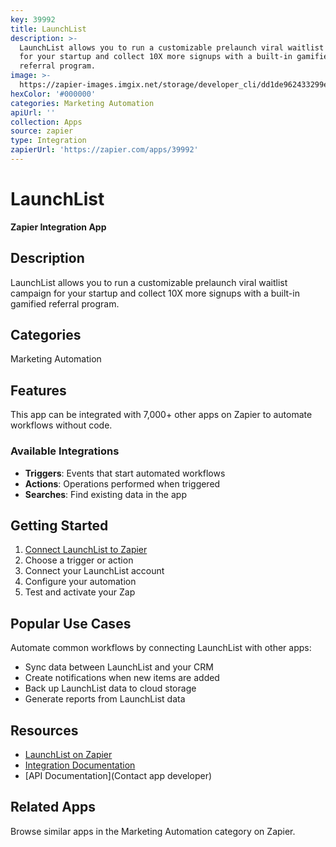 ```yaml
---
key: 39992
title: LaunchList
description: >-
  LaunchList allows you to run a customizable prelaunch viral waitlist campaign
  for your startup and collect 10X more signups with a built-in gamified
  referral program.
image: >-
  https://zapier-images.imgix.net/storage/developer_cli/dd1de962433299e3dfa5241d47fe6d11_4.png?auto=format%2Ccompress&ixlib=python-3.0.0&q=50
hexColor: '#000000'
categories: Marketing Automation
apiUrl: ''
collection: Apps
source: zapier
type: Integration
zapierUrl: 'https://zapier.com/apps/39992'
---
```

# LaunchList

**Zapier Integration App**

## Description

LaunchList allows you to run a customizable prelaunch viral waitlist campaign for your startup and collect 10X more signups with a built-in gamified referral program.

## Categories

Marketing Automation

## Features

This app can be integrated with 7,000+ other apps on Zapier to automate workflows without code.

### Available Integrations

- **Triggers**: Events that start automated workflows
- **Actions**: Operations performed when triggered
- **Searches**: Find existing data in the app

## Getting Started

1. [Connect LaunchList to Zapier](https://zapier.com/apps/39992)
2. Choose a trigger or action
3. Connect your LaunchList account
4. Configure your automation
5. Test and activate your Zap

## Popular Use Cases

Automate common workflows by connecting LaunchList with other apps:

- Sync data between LaunchList and your CRM
- Create notifications when new items are added
- Back up LaunchList data to cloud storage
- Generate reports from LaunchList data

## Resources

- [LaunchList on Zapier](https://zapier.com/apps/39992)
- [Integration Documentation](https://zapier.com/apps/39992/integrations)
- [API Documentation](Contact app developer)

## Related Apps

Browse similar apps in the Marketing Automation category on Zapier.
